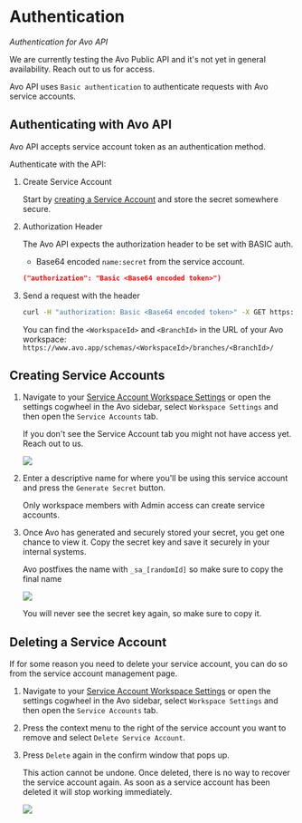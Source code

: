 
# Authentication

_Authentication for Avo API_

<Callout>We are currently testing the Avo Public API and it's not yet in general availability. Reach out to us for access.</Callout>

Avo API uses `Basic authentication` to authenticate requests with Avo service accounts.

## Authenticating with Avo API

Avo API accepts service account token as an authentication method.

Authenticate with the API:

1. Create Service Account

   Start by [creating a Service Account](/public-api/authentication#creating-service-accounts) and store the secret somewhere secure.

2. Authorization Header

   The Avo API expects the authorization header to be set with BASIC auth.

   - Base64 encoded `name:secret` from the service account.

   ```json
   ("authorization": "Basic <Base64 encoded token>")
   ```

3. Send a request with the header

   ```sh
   curl -H "authorization: Basic <Base64 encoded token>" -X GET https://api.avo.app/workspaces/<WorkspaceId>/branches/<BranchId>/export/v1
   ```

   <Callout>You can find the `<WorkspaceId>` and `<BranchId>` in the URL of your Avo workspace: `https://www.avo.app/schemas/<WorkspaceId>/branches/<BranchId>/`</Callout>

## Creating Service Accounts

1. Navigate to your [Service Account Workspace Settings](https://www.avo.app/schemas/default?settings=service-accounts) or open the settings cogwheel in the Avo sidebar, select `Workspace Settings` and then open the `Service Accounts` tab.

   <Callout>If you don't see the Service Account tab you might not have access yet. Reach out to us.</Callout>

   ![](/images/public-api/service-accounts.png)

2. Enter a descriptive name for where you'll be using this service account and press the `Generate Secret` button.

   <Callout>Only workspace members with Admin access can create service accounts.</Callout>

3. Once Avo has generated and securely stored your secret, you get one chance to view it. Copy the secret key and save it securely in your internal systems.

   <Callout>Avo postfixes the name with `_sa_[randomId]` so make sure to copy the final name</Callout>

   ![](/images/public-api/create-service-account.png)

   <Callout>You will never see the secret key again, so make sure to copy it.</Callout>

## Deleting a Service Account

If for some reason you need to delete your service account, you can do so from the service account management page.

1. Navigate to your [Service Account Workspace Settings](https://www.avo.app/schemas/default?settings=service-accounts) or open the settings cogwheel in the Avo sidebar, select `Workspace Settings` and then open the `Service Accounts` tab.

2. Press the context menu to the right of the service account you want to remove and select `Delete Service Account`.

3. Press `Delete` again in the confirm window that pops up.

   <Callout>This action cannot be undone. Once deleted, there is no way to recover the service account again. As soon as a service account has been deleted it will stop working immediately.</Callout>

   ![](/images/public-api/delete-service-account.png)
